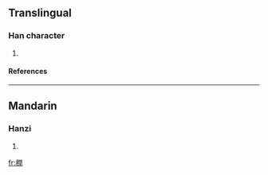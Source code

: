 ==Translingual==
===Han character===
{{Han char|rn=75|rad=木|as=12|sn=16|four=4792<sub>0</sub>|canj=木日弓土 (DANG)}}
# {{defn|Han|sort=木12}}
====References====
{{Han ref|kx=0553.040|dkj=15529|hdz=21296.120|uh=6A4D|ud=27213|bh=E9DB|bd=59867}}

----
==Mandarin==
===Hanzi===
{{cmn-hanzi|pin=[[rùn]] (run4)|wg=jun<sup>4</sup>}}
# {{defn|Mandarin}}

[[fr:橍]]